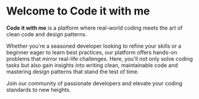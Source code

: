 
# Welcome to Code it with me

**Code it with me** is a platform where real-world coding meets the art of clean code and design patterns. 

Whether you're a seasoned developer looking to refine your skills or a beginner eager to learn best practices, our platform offers hands-on problems that mirror real-life challenges. Here, you'll not only solve coding tasks but also gain insights into writing clean, maintainable code and mastering design patterns that stand the test of time. 

Join our community of passionate developers and elevate your coding standards to new heights.

<br />
<Cards>
  <Card title="Clean Code" href="/clean_code" />
  <Card title="Design Patterns" href="/design_patterns" />
  <Card title="Playground" href="/playground" />
</Cards>
